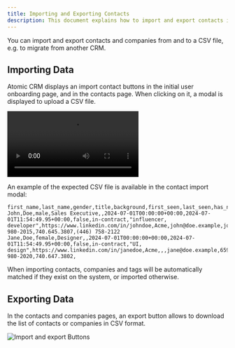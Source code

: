 ```yaml
---
title: Importing and Exporting Contacts
description: This document explains how to import and export contacts in Atomic CRM.
---
```


You can import and export contacts and companies from and to a CSV file, e.g. to migrate from another CRM.

## Importing Data

Atomic CRM displays an import contact buttons in the initial user onboarding page, and in the contacts page. When clicking on it, a modal is displayed to upload a CSV file.

<video src="https://github.com/user-attachments/assets/a1133cf0-0287-4fc0-b61b-5a0b88617cfc" controls className="w-full aspect-1304/814"></video>

An example of the expected CSV file is available in the contact import modal:

```csv
first_name,last_name,gender,title,background,first_seen,last_seen,has_newsletter,status,tags,linkedin_url,company,email_work,email_home,email_other,phone_work,phone_home,phone_other
John,Doe,male,Sales Executive,,2024-07-01T00:00:00+00:00,2024-07-01T11:54:49.95+00:00,false,in-contract,"influencer, developer",https://www.linkedin.com/in/johndoe,Acme,john@doe.example,john.doe@gmail.com,jdoe@caramail.com,659-980-2015,740.645.3807,(446) 758-2122
Jane,Doe,female,Designer,,2024-07-01T00:00:00+00:00,2024-07-01T11:54:49.95+00:00,false,in-contract,"UI, design",https://www.linkedin.com/in/janedoe,Acme,,,jane@doe.example,659-980-2020,740.647.3802,
```

When importing contacts, companies and tags will be automatically matched if they exist on the system, or imported otherwise.

## Exporting Data

In the contacts and companies pages, an export button allows to download the list of contacts or companies in CSV format.

![Import and export Buttons](../../images/import-export.jpg)
